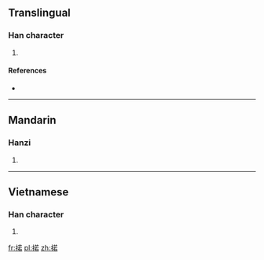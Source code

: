 ==Translingual==

===Han character===
{{Han char|rn=64|rad=手|as=09|sn=12|four=|canj=手廿大口 (QTKR)|ids=⿰[[扌]][[若]]}}

# {{defn|Han|sort=手09}}

====References====
* {{Han ref|kx=0440.210|dkj=12314|dj=0791.190|hdz=31892.020|uh=63BF|ud=25535}}

----

==Mandarin==

===Hanzi===
{{cmn-hanzi|pin=[[nuò]] ([[nuo4]])|wg=no<sup>4</sup>}}

# {{defn|lang=cmn|sort=手09}}

----

==Vietnamese==

===Han character===
{{vi-readings|rs=手09| hanviet = nhắc}}

# {{defn|lang=vi|sort=手09}}

[[fr:掿]]
[[pl:掿]]
[[zh:掿]]